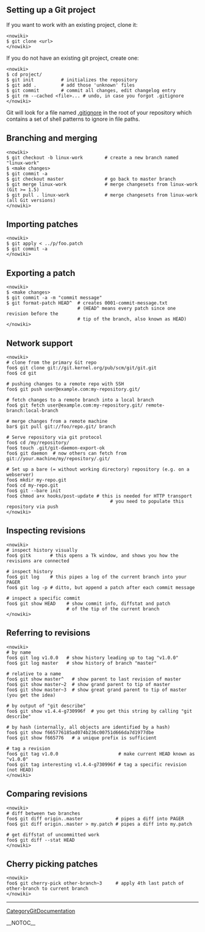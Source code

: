 == Setting up a Git project ==

If you want to work with an existing project, clone it:

<pre><nowiki>
$ git clone <url>
</nowiki></pre>

If you do not have an existing git project, create one:

<pre><nowiki>
$ cd project/
$ git init          # initializes the repository
$ git add .         # add those 'unknown' files
$ git commit        # commit all changes, edit changelog entry
$ git rm --cached <file>... # undo, in case you forgot .gitignore
</nowiki></pre>

Git will look for a file named [[.gitignore]] in the root of your
repository which contains a set of shell patterns to ignore in
file paths.

== Branching and merging ==

<pre><nowiki>
$ git checkout -b linux-work        # create a new branch named "linux-work"
$ <make changes>
$ git commit -a
$ git checkout master               # go back to master branch
$ git merge linux-work              # merge changesets from linux-work (Git >= 1.5)
$ git pull . linux-work             # merge changesets from linux-work (all Git versions)
</nowiki></pre>

== Importing patches ==

<pre><nowiki>
$ git apply < ../p/foo.patch
$ git commit -a
</nowiki></pre>

== Exporting a patch ==

<pre><nowiki>
$ <make changes>
$ git commit -a -m "commit message"
$ git format-patch HEAD^  # creates 0001-commit-message.txt
                          # (HEAD^ means every patch since one revision before the
                          # tip of the branch, also known as HEAD)
</nowiki></pre>

== Network support ==

<pre><nowiki>
# clone from the primary Git repo
foo$ git clone git://git.kernel.org/pub/scm/git/git.git
foo$ cd git

# pushing changes to a remote repo with SSH
foo$ git push user@example.com:my-repository.git/

# fetch changes to a remote branch into a local branch
foo$ git fetch user@example.com:my-repository.git/ remote-branch:local-branch

# merge changes from a remote machine
bar$ git pull git://foo/repo.git/ branch

# Serve repository via git protocol
foo$ cd /my/repository/
foo$ touch .git/git-daemon-export-ok
foo$ git daemon  # now others can fetch from git://your.machine/my/repository/.git/

# Set up a bare (= without working directory) repository (e.g. on a webserver)
foo$ mkdir my-repo.git
foo$ cd my-repo.git
foo$ git --bare init
foo$ chmod a+x hooks/post-update # this is needed for HTTP transport
                                      # you need to populate this repository via push
</nowiki></pre>

== Inspecting revisions ==

<pre><nowiki>
# inspect history visually
foo$ gitk       # this opens a Tk window, and shows you how the revisions are connected

# inspect history
foo$ git log    # this pipes a log of the current branch into your PAGER
foo$ git log -p # ditto, but append a patch after each commit message

# inspect a specific commit
foo$ git show HEAD    # show commit info, diffstat and patch
                      # of the tip of the current branch
</nowiki></pre>

== Referring to revisions ==

<pre><nowiki>
# by name
foo$ git log v1.0.0   # show history leading up to tag "v1.0.0"
foo$ git log master   # show history of branch "master"

# relative to a name
foo$ git show master^   # show parent to last revision of master
foo$ git show master~2  # show grand parent to tip of master
foo$ git show master~3  # show great grand parent to tip of master (you get the idea)

# by output of "git describe"
foo$ git show v1.4.4-g730996f  # you get this string by calling "git describe"

# by hash (internally, all objects are identified by a hash)
foo$ git show f665776185ad074b236c00751d666da7d1977dbe
foo$ git show f665776   # a unique prefix is sufficient

# tag a revision
foo$ git tag v1.0.0                      # make current HEAD known as "v1.0.0"
foo$ git tag interesting v1.4.4-g730996f # tag a specific revision (not HEAD)
</nowiki></pre>

== Comparing revisions ==

<pre><nowiki>
# diff between two branches
foo$ git diff origin..master            # pipes a diff into PAGER
foo$ git diff origin..master > my.patch # pipes a diff into my.patch

# get diffstat of uncommitted work
foo$ git diff --stat HEAD
</nowiki></pre>

== Cherry picking patches ==

<pre><nowiki>
foo$ git cherry-pick other-branch~3     # apply 4th last patch of other-branch to current branch
</nowiki></pre>
----
[[CategoryGitDocumentation]]

__NOTOC__
